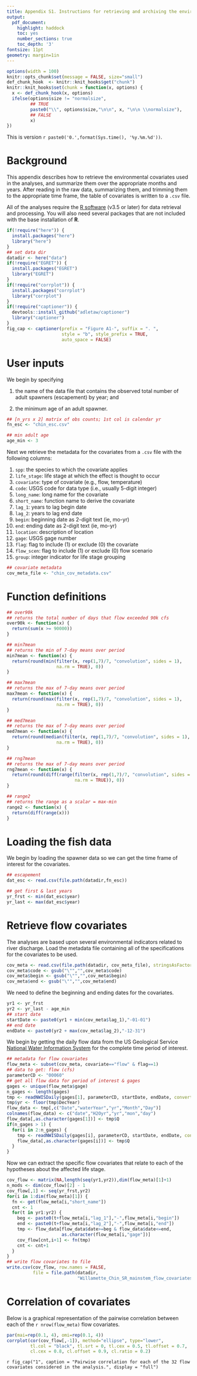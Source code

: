 ```yaml
---
title: Appendix S1. Instructions for retrieving and archiving the environmental covariates.
output:
  pdf_document:
    highlight: haddock
    toc: yes
    number_sections: true
    toc_depth: '3'
fontsize: 11pt
geometry: margin=1in
---
```


```r
options(width = 100)
knitr::opts_chunk$set(message = FALSE, size="small")
def_chunk_hook  <- knitr::knit_hooks$get("chunk")
knitr::knit_hooks$set(chunk = function(x, options) {
  x <- def_chunk_hook(x, options)
  ifelse(options$size != "normalsize",
         ## TRUE
         paste0("\\", options$size,"\n\n", x, "\n\n \\normalsize"),
         ## FALSE
         x)
})
```

\vspace{0.2in}

This is version `r paste0('0.',format(Sys.time(), '%y.%m.%d'))`.

# Background

This appendix describes how to retrieve the environmental covariates used in the analyses, and summarize them over the appropriate months and years. After reading in the raw data, summarizing them, and trimming them to the appropriate time frame, the table of covariates is written to a `.csv` file.

All of the analyses require the [R software](https://cran.r-project.org/) (v3.5 or later) for data retrieval and processing. You will also need several packages that are not included with the base installation of __R__.

```r
if(!require("here")) {
  install.packages("here")
  library("here")
}
## set data dir
datadir <- here("data")
if(!require("EGRET")) {
  install.packages("EGRET")
  library("EGRET")
}
if(!require("corrplot")) {
  install.packages("corrplot")
  library("corrplot")
}
if(!require("captioner")) {
  devtools::install_github("adletaw/captioner")
  library("captioner")
}
fig_cap <- captioner(prefix = "Figure A1-", suffix = ". ",
                     style = "b", style_prefix = TRUE,
                     auto_space = FALSE)
```

# User inputs

We begin by specifying

1. the name of the data file that contains the observed total number of adult spawners (escapement) by year; and

2. the minimum age of an adult spawner.
 
```r
## [n_yrs x 2] matrix of obs counts; 1st col is calendar yr
fn_esc <- "chin_esc.csv"

## min adult age
age_min <- 3
```

Next we retrieve the metadata for the covariates from a `.csv` file with the following columns:

1. `spp`: the species to which the covariate applies
2. `life_stage`: life stage at which the effect is thought to occur
3. `covariate`: type of covariate (e.g., flow, temperature)
4. `code`: USGS code for data type (i.e., usually 5-digit integer)
5. `long_name`: long name for the covariate
6. `short_name`: function name to derive the covariate
7. `lag_1`: years to lag begin date
8. `lag_2`: years to lag end date
9. `begin`: beginning date as 2-digit text (ie, mo-yr)
10. `end`: ending date as 2-digit text (ie, mo-yr)
11. `location`: description of location
12. `gage`: USGS gage number
13. `flag`: flag to include (1) or exclude (0) the covariate
14. `flow_scen`: flag to include (1) or exclude (0) flow scenario
15. `group`: integer indicator for life stage grouping

```r
## covariate metadata
cov_meta_file <- "chin_cov_metadata.csv"
```


# Function definitions

```r
## over90k
## returns the total number of days that flow exceeded 90k cfs
over90k <- function(x) {
  return(sum(x >= 90000))
}

## min7mean
## returns the min of 7-day means over period
min7mean <- function(x) {
  return(round(min(filter(x, rep(1,7)/7, "convolution", sides = 1),
                   na.rm = TRUE), 0))
}

## max7mean
## returns the max of 7-day means over period
max7mean <- function(x) {
  return(round(max(filter(x, rep(1,7)/7, "convolution", sides = 1),
                   na.rm = TRUE), 0))
}

## med7mean
## returns the max of 7-day means over period
med7mean <- function(x) {
  return(round(median(filter(x, rep(1,7)/7, "convolution", sides = 1),
                   na.rm = TRUE), 0))
}

## rng7mean
## returns the max of 7-day means over period
rng7mean <- function(x) {
  return(round(diff(range(filter(x, rep(1,7)/7, "convolution", sides = 1),
                          na.rm = TRUE)), 0))
}

## range2
## returns the range as a scalar = max-min
range2 <- function(x) {
  return(diff(range(x)))
}
```


# Loading the fish data

We begin by loading the spawner data so we can get the time frame of interest for the covariates.

```r
## escapement
dat_esc <- read.csv(file.path(datadir,fn_esc))

## get first & last years
yr_frst <- min(dat_esc$year)
yr_last <- max(dat_esc$year)
```

# Retrieve flow covariates

The analyses are based upon several environmental indicators related to river discharge. Load the metadata file containing all of the specifications for the covariates to be used.

```r
cov_meta <- read.csv(file.path(datadir, cov_meta_file), stringsAsFactors = FALSE)
cov_meta$code <- gsub("\"","",cov_meta$code)
cov_meta$begin <- gsub("\"","",cov_meta$begin)
cov_meta$end <- gsub("\"","",cov_meta$end)
```

We need to define the beginning and ending dates for the covariates.

```r
yr1 <- yr_frst
yr2 <- yr_last - age_min
## start date
startDate <- paste0(yr1 + min(cov_meta$lag_1),"-01-01")
## end date
endDate <- paste0(yr2 + max(cov_meta$lag_2),"-12-31")
```

We begin by getting the daily flow data from the US Geological Service [National Water Information System](http://waterdata.usgs.gov/nwis) for the complete time period of interest.

```r
## metadata for flow covariates
flow_meta <- subset(cov_meta, covariate=="flow" & flag==1)
## data to get: flow (cfs)
parameterCD <- "00060"
## get all flow data for period of interest & gages
gages <- unique(flow_meta$gage)
n_gages <- length(gages)
tmp <- readNWISDaily(gages[1], parameterCD, startDate, endDate, convert=FALSE)
tmp$yr <- floor(tmp$DecYear)
flow_data <- tmp[,c("Date","waterYear","yr","Month","Day")]
colnames(flow_data) <- c("date","H2Oyr","yr","mon","day")
flow_data[,as.character(gages[1])] <- tmp$Q
if(n_gages > 1) {
  for(i in 2:n_gages) {
    tmp <- readNWISDaily(gages[i], parameterCD, startDate, endDate, convert=FALSE)
    flow_data[,as.character(gages[i])] <- tmp$Q
  }
}
```

Now we can extract the specific flow covariates that relate to each of the hypotheses about the affected life stage.

```r
cov_flow <- matrix(NA,length(seq(yr1,yr2)),dim(flow_meta)[1]+1)
n_mods <- dim(cov_flow)[2] - 1
cov_flow[,1] <- seq(yr_frst,yr2)
for(i in 1:dim(flow_meta)[1]) {
  fn <- get(flow_meta[i,"short_name"])
  cnt <- 1
  for(t in yr1:yr2) {
    beg <- paste0(t+flow_meta[i,"lag_1"],"-",flow_meta[i,"begin"])
    end <- paste0(t+flow_meta[i,"lag_2"],"-",flow_meta[i,"end"])
    tmp <- flow_data[flow_data$date>=beg & flow_data$date<=end,
                     as.character(flow_meta[i,"gage"])]
    cov_flow[cnt,i+1] <- fn(tmp)
    cnt <- cnt+1
  }
}
## write flow covariates to file
write.csv(cov_flow, row.names = FALSE,
          file = file.path(datadir,
                           "Willamette_Chin_SR_mainstem_flow_covariates.csv"))
```

# Correlation of covariates

Below is a graphical representation of the pairwise correlation between each of the `r nrow(flow_meta)` flow covariates.

```r
par(mai=rep(0.1, 4), omi=rep(0.1, 4))
corrplot(cor(cov_flow[,-1]), method="ellipse", type="lower",
         tl.col = "black", tl.srt = 0, tl.cex = 0.5, tl.offset = 0.7,
         cl.cex = 0.8, cl.offset = 0.9, cl.ratio = 0.2)
```

`r fig_cap("1", caption = "Pairwise correlation for each of the 32 flow covariates considered in the analysis.", display = "full")`

